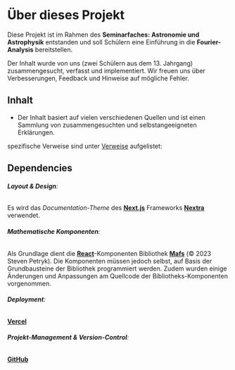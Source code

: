 # Über dieses Projekt

Diese Projekt ist im Rahmen des **Seminarfaches: Astronomie und Astrophysik** entstanden und soll Schülern eine Einführung in die **Fourier-Analysis** bereitstellen.

Der Inhalt wurde von uns (zwei Schülern aus dem 13. Jahrgang) zusammengesucht, verfasst und implementiert.
Wir freuen uns über Verbesserungen, Feedback und Hinweise auf mögliche Fehler.

## Inhalt

- Der Inhalt basiert auf vielen verschiedenen Quellen und ist einen Sammlung von zusammengesuchten und selbstangeeigneten Erklärungen.

spezifische Verweise sind unter [Verweise](./references) aufgelistet:

## Dependencies

###### **Layout & Design**:

Es wird das _Documentation-Theme_ des [**Next.js**](https://nextjs.org/) Frameworks [**Nextra**](https://nextra.site/) verwendet.

###### **Mathematische Komponenten**:

Als Grundlage dient die [**React**](https://reactjs.org/)-Komponenten Bibliothek [**Mafs**](https://mafs.dev/) (© 2023 Steven Petryk). Die Komponenten müssen jedoch selbst, auf Basis der Grundbausteine der Bibliothek programmiert werden. Zudem wurden einige Änderungen und Anpassungen am Quellcode der Bibliotheks-Komponenten vorgenommen.

###### **Deployment**:

[**Vercel**](https://vercel.com/)

###### **Projekt-Management & Version-Control**:

[**GitHub**](https://github.com/Tobotis/fft-introduction)
